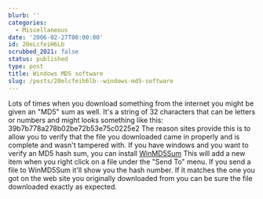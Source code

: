 ```yaml
---
blurb: ''
categories:
  - Miscellaneous
date: '2006-02-27T00:00:00'
id: 20eLcfeiH6Lb
scrubbed_2021: false
status: published
type: post
title: Windows MD5 software
slug: /posts/20elcfeih6lb--windows-md5-software
---
```


Lots of times when you download something from the internet you
might be given an "MD5" sum as well. It's a string of 32 characters
that can be letters or numbers and might looks something like this:
39b7b778a278b02be72b53e75c0225e2 The reason sites provide this is
to allow you to verify that the file you downloaded came in
properly and is complete and wasn't tampered with. If you have
windows and you want to verify an MD5 hash sum, you can install
[WinMD5Sum](http://www.download.com/WinMD5Sum/3000-2381_4-10115916.html?tag=lst-0-10)
This will add a new item when you right click on a file under the
"Send To" menu. If you send a file to WinMD5Sum it'll show you the
hash number. If it matches the one you got on the web site you
originally downloaded from you can be sure the file downloaded
exactly as expected.
